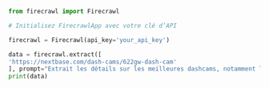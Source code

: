 ```python Python
from firecrawl import Firecrawl

# Initialisez FirecrawlApp avec votre clé d’API

firecrawl = Firecrawl(api_key='your_api_key')

data = firecrawl.extract([
'https://nextbase.com/dash-cams/622gw-dash-cam'
], prompt="Extrait les détails sur les meilleures dashcams, notamment les prix, les fonctionnalités, les avantages/inconvénients et les avis.", enable_web_search=True)
print(data)
```
